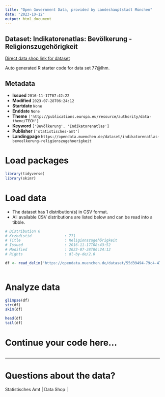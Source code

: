 ```yaml
---
title: "Open Government Data, provided by Landeshauptstadt München"
date: "2023-10-12"
output: html_document
---
```


## Dataset: Indikatorenatlas: Bevölkerung - Religionszugehörigkeit

[Direct data shop link for dataset](https://opendata.muenchen.de/dataset/indikatorenatlas-bevoelkerung-religionszugehoerigkeit)

Auto generated R starter code for data set 77@lhm.

## Metadata

- **Issued** `2016-11-17T07:42:22`
- **Modified** `2023-07-28T06:24:12`
- **Startdate** `None`
- **Enddate** `None`
- **Theme** `['http://publications.europa.eu/resource/authority/data-theme/TECH']`
- **Keyword** `['Bevölkerung', 'Indikatorenatlas']`
- **Publisher** `['statistisches-amt']`
- **Landingpage** `https://opendata.muenchen.de/dataset/indikatorenatlas-bevoelkerung-religionszugehoerigkeit`


# Load packages

```r

library(tidyverse)
library(skimr)

```

# Load data

-   The dataset has 1 distribution(s) in CSV format.
-   All available CSV distributions are listed below and can be read into a tibble.

```r

# Distribution 0
# Ktzhdistid               : 771
# Title                    : Religionszugehörigkeit
# Issued                   : 2016-11-17T08:43:52
# Modified                 : 2023-07-28T06:24:12
# Rights                   : dl-by-de/2.0

df <- read_delim('https://opendata.muenchen.de/dataset/55d39494-79c4-47af-b5cf-163f0712e5f9/resource/42dd45fc-2300-4b7c-bb67-05da5386e174/download/indikat_bevoelkerung_religionszugehoerigkeit_240723.csv')



```

# Analyze data

```r

glimpse(df)
str(df)
skim(df)

head(df)
tail(df)

```

# Continue your code here...

```r

```

------------------------------------------------------------------------

# Questions about the data?

Statistisches Amt | Data Shop | 
